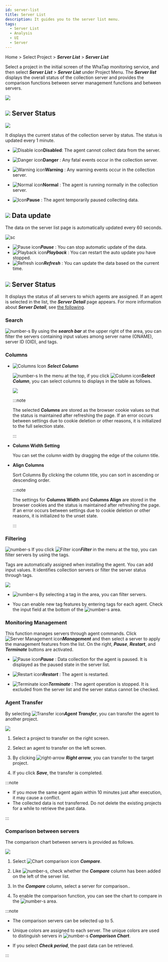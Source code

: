 ```yaml
---
id: server-list
title: Server List
description: It guides you to the server list menu.
tags:
  - Server List
  - Analysis
  - UI
  - Server
---
```


Home > Select Project > **_Server List_** > **_Server List_**

Select a project in the initial screen of the WhaTap monitoring service, and then select **_Server List_** > **_Server List_** under Project Menu. The **_Server list_** displays the overall status of the collection server and provides the comparison functions between server management functions and between servers.

![](/img/server-list.png)

## ![](/img/number-01.png) Server Status

![](https://img.whatap.io/media/images/Screenshot_2021-03-17_server_14861_-_Server_Monitoring24.png)

It displays the current status of the collection server by status. The status is updated every 1 minute.

-   ![Disable icon](/img/ico-disable-agent.svg)**Disabled**: The agent cannot collect data from the server.

-   ![Danger icon](/img/ic-warning-critical.svg)**Danger** : Any fatal events occur in the collection server.

-   ![Warning icon](/img/ic-warning-filled.svg)**Warning** : Any warning events occur in the collection server.

-   ![Normal icon](/img/ic-check-circle-filled.svg)**Normal** : The agent is running normally in the collection server.

-   ![Icon](/img/ic-s-pause.svg)**Pause** : The agent temporarily paused collecting data.

## ![](/img/number-02.png) Data update

The data on the server list page is automatically updated every 60 seconds.

<div style={{textAlign: 'center'}}>

![sc](/img/server-list-data-rn.png)

</div>

-   ![Pause icon](/img/ic-s-pause.svg)**_Pause_** : You can stop automatic update of the data. 
-   ![Playback icon](/img/ic-play-grn.svg)**_Playback_** : You can restart the auto update you have stopped.
-   ![Refresh icon](/img/ic-refresh2.svg)**_Refresh_** : You can update the data based on the current time.

## ![](/img/number-03.png) Server Status

It displays the status of all servers to which agents are assigned. If an agent is selected in the list, the **_Server Detail_** page appears. For more information about **_Server Detail_**, see [the following](server-detail).

### Search

![number-s](/img/number-03.png) By using the **_search bar_** at the upper right of the area, you can filter the servers containing input values among server name (ONAME), server ID (OID), and tags.

### Columns

-   ![Columns Icon](/img/ic-column.svg) **_Select Column_**

    ![number-s](/img/number-03.png) In the menu at the top, if you click ![Column icon](/img/ic-column.svg)**_Select Column_**, you can select columns to displays in the table as follows.

    ![](https://img.whatap.io/media/images/Screenshot_2021-03-17_server_14861_-_Server_Monitoring27.png)

    :::note

    The selected **_Columns_** are stored as the browser cookie values so that the status is maintained after refreshing the page. If an error occurs between settings due to cookie deletion or other reasons, it is initialized to the full selection state.

    :::

-   **Column Width Setting**

    You can set the column width by dragging the edge of the column title.

-   **Align Columns**

    Sort Columns By clicking the column title, you can sort in ascending or descending order.

    :::note

    The settings for **Columns Width** and **Columns Align** are stored in the browser cookies and the status is maintained after refreshing the page. If an error occurs between settings due to cookie deletion or other reasons, it is initialized to the unset state.

    :::

### Filtering

![number-s](/img/number-03.png) If you click ![Filter icon](/img/ico-filter.svg)**_Filter_** in the menu at the top, you can filter servers by using the tags. 

Tags are automatically assigned when installing the agent. You can add input values. It identifies collection servers or filter the server status through tags.

![](/img/server-list-filter.png)

-   ![number-s](/img/number-04.png) By selecting a tag in the area, you can filter servers. 

-   You can enable new tag features by entering tags for each agent. Check the input field at the bottom of the ![number-s](/img/number-05.png) area.

### Monitoring Management

This function manages servers through agent commands. Click ![Server Management icon](/img/ico-setting.svg)**_Management_** and then select a server to apply the management features from the list. On the right, **_Pause_**, **_Restart_**, and **_Terminate_** buttons are activated.

-   ![Pause icon](/img/ic-s-pause.svg)**_Pause_** : Data collection for the agent is paused. It is displayed as the paused state in the server list.

-   ![Restart icon](/img/ic-caret-right.svg)**_Restart_** : The agent is restarted.

-   ![Terminate icon](/img/ic-delete-critical.svg)**_Terminate_** : The agent operation is stopped. It is excluded from the server list and the server status cannot be checked.

### Agent Transfer

By selecting ![Transfer icon](/img/ic-swap.svg)**_Agent Transfer_**, you can transfer the agent to another project.

![](https://img.whatap.io/media/images/Screenshot_2021-03-17_server_14861_-_Server_Monitoring34.png)

1.  Select a project to transfer on the right screen.

2.  Select an agent to transfer on the left screen.

3.  By clicking ![right-arrow](/img/right-arrow.svg) **_Right arrow_**, you can transfer to the target project.

4.  If you click **_Save_**, the transfer is completed.

:::note

-   If you move the same agent again within 10 minutes just after execution, it may cause a conflict. 
-   The collected data is not transferred. Do not delete the existing projects for a while to retrieve the past data.

:::

### Comparison between servers

The comparison chart between servers is provided as follows. 

![](/img/server-list-compare.png)

1.  Select ![Chart comparison icon](/img/ic-multiline-chart2.svg) **_Compare_**.

2.  Like ![number-s](/img/number-06.png), check whether the **_Compare_** column has been added on the left of the server list.

3.  In the **_Compare_** column, select a server for comparison..

4.  To enable the comparison function, you can see the chart to compare in the ![number-s](/img/ic-number-07.svg) area.

:::note

-   The comparison servers can be selected up to 5.

-   Unique colors are assigned to each server. The unique colors are used to distinguish servers in ![number-s](/img/ic-number-07.svg) **_Comparison Chart_**.

-   If you select **_Check period_**, the past data can be retrieved.

:::
